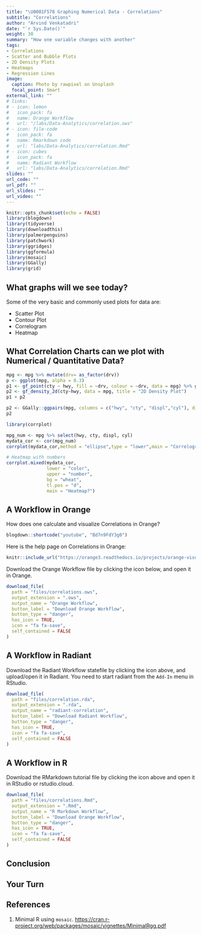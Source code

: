 ```yaml
---
title: "\U0001F578 Graphing Numerical Data - Correlations"
subtitle: "Correlations"
author: "Arvind Venkatadri"
date: "`r Sys.Date()`"
weight: 30
summary: "How one variable changes with another"
tags:
- Correlations  
- Scatter and Bubble Plots  
- 2D Density Plots  
- Heatmaps  
- Regression Lines  
image:
  caption: Photo by rawpixel on Unsplash
  focal_point: Smart
external_link: ""
# links:
# - icon: lemon
#   icon_pack: fa
#   name: Orange Workflow
#   url: "/labs/Data-Analytics/correlation.ows"
# - icon: file-code
#   icon_pack: fa
#   name: Rmarkdown code
#   url: "labs/Data-Analytics/correlation.Rmd"
# - icon: cubes
#   icon_pack: fa
#   name: Radiant Workflow
#   url: "labs/Data-Analytics/correlation.Rmd"
slides: ""
url_code: ""
url_pdf: ""
url_slides: ""
url_video: ""
---
```


```r
knitr::opts_chunk$set(echo = FALSE)
library(blogdown)
library(tidyverse)
library(downloadthis)
library(palmerpenguins)
library(patchwork)
library(ggridges)
library(ggformula)
library(mosaic)
library(GGally)
library(grid)

```

## What graphs will we see today?

Some of the very basic and commonly used plots for data are:

- Scatter Plot  
- Contour Plot  
- Correlogram  
- Heatmap  


## What Correlation Charts can we plot with Numerical  / Quantitative Data?

```r
mpg <- mpg %>% mutate(drv= as_factor(drv))
p <- ggplot(mpg, alpha = 0.3) 
p1 <- gf_point(cty ~ hwy, fill = ~drv, colour = ~drv, data = mpg) %>% gf_smooth(method = "lm", title = "Scatter Plot with Correlation/Regression/Trend Line")
p2 <- gf_density_2d(cty~hwy, data = mpg, title = "2D Density Plot")
p1 + p2

```

```r
p2 <- GGally::ggpairs(mpg, columns = c("hwy", "cty", "displ","cyl"), diag = list("densityDiag"), title = "Pairwise Correlations Plot")
p2

```

```r
library(corrplot)

mpg_num <- mpg %>% select(hwy, cty, displ, cyl)
mydata_cor <- cor(mpg_num)
corrplot(mydata_cor,method = "ellipse",type = "lower",main = "Correlogram")

# Heatmap with numbers
corrplot.mixed(mydata_cor, 
               lower = "color",
               upper = "number",
               bg = "wheat",
               tl.pos = "d",
               main = "Heatmap?")


```



## A Workflow in Orange

How does one calculate and visualize Correlations in Orange?

```r
blogdown::shortcode("youtube", "Bd7n9FdY3g0")
```

Here is the help page on Correlations in Orange:

```r
knitr::include_url("https://orange3.readthedocs.io/projects/orange-visual-programming/en/latest/widgets/data/correlations.html")

```

Download the Orange Workflow file by clicking the icon below, and open it in Orange.

```r
download_file(
  path = "files/correlations.ows",
  output_extension = ".ows",
  output_name = "Orange Workflow",
  button_label = "Download Orange Workflow",
  button_type = "danger",
  has_icon = TRUE,
  icon = "fa fa-save",
  self_contained = FALSE
)
```

## A Workflow in Radiant

Download the Radiant Workflow statefile by clicking the icon above, and upload/open it in Radiant. You need to start radiant from the `Add-In` menu in RStudio.

```r
download_file(
  path = "files/correlation.rda",
  output_extension = ".rda",
  output_name = "radiant-correlation",
  button_label = "Download Radiant Workflow",
  button_type = "danger",
  has_icon = TRUE,
  icon = "fa fa-save",
  self_contained = FALSE
)
```


## A Workflow in R

Download the RMarkdown tutorial file by clicking the icon above and open it in RStudio or rstudio.cloud.

```r
download_file(
  path = "files/correlations.Rmd",
  output_extension = ".Rmd",
  output_name = "R Markdown Workflow",
  button_label = "Download Orange Workflow",
  button_type = "danger",
  has_icon = TRUE,
  icon = "fa fa-save",
  self_contained = FALSE
)
```

## Conclusion


## Your Turn





## References

1. Minimal R using `mosaic`. <https://cran.r-project.org/web/packages/mosaic/vignettes/MinimalRgg.pdf>


